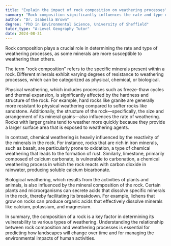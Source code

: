 ```yaml
---
title: "Explain the impact of rock composition on weathering processes"
summary: "Rock composition significantly influences the rate and type of weathering processes, with some minerals weathering faster than others."
author: "Dr. Isabella Brown"
degree: "PhD in Environmental Science, University of Sheffield"
tutor_type: "A-Level Geography Tutor"
date: 2024-08-31
---
```


Rock composition plays a crucial role in determining the rate and type of weathering processes, as some minerals are more susceptible to weathering than others.

The term "rock composition" refers to the specific minerals present within a rock. Different minerals exhibit varying degrees of resistance to weathering processes, which can be categorized as physical, chemical, or biological. 

Physical weathering, which includes processes such as freeze-thaw cycles and thermal expansion, is significantly affected by the hardness and structure of the rock. For example, hard rocks like granite are generally more resistant to physical weathering compared to softer rocks like sandstone. Additionally, the structure of the rock—specifically, the size and arrangement of its mineral grains—also influences the rate of weathering. Rocks with larger grains tend to weather more quickly because they provide a larger surface area that is exposed to weathering agents.

In contrast, chemical weathering is heavily influenced by the reactivity of the minerals in the rock. For instance, rocks that are rich in iron minerals, such as basalt, are particularly prone to oxidation, a type of chemical weathering that leads to the formation of rust. Similarly, limestone, primarily composed of calcium carbonate, is vulnerable to carbonation, a chemical weathering process in which the rock reacts with carbon dioxide in rainwater, producing soluble calcium bicarbonate.

Biological weathering, which results from the activities of plants and animals, is also influenced by the mineral composition of the rock. Certain plants and microorganisms can secrete acids that dissolve specific minerals in the rock, thereby facilitating its breakdown. For example, lichens that grow on rocks can produce organic acids that effectively dissolve minerals like calcium, potassium, and magnesium.

In summary, the composition of a rock is a key factor in determining its vulnerability to various types of weathering. Understanding the relationship between rock composition and weathering processes is essential for predicting how landscapes will change over time and for managing the environmental impacts of human activities.
    